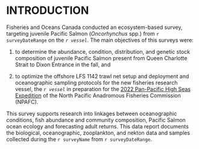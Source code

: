 # INTRODUCTION

Fisheries and Oceans Canada conducted an ecosystem-based survey, targeting juvenile Pacific Salmon (*Oncorhynchus* spp.) from `r surveyDateRange` on the *`r vessel`*. The main objectives of this surveys were:

1. to determine the abundance, condition, distribution, and genetic stock composition of juvenile Pacific Salmon present from Queen Charlotte Strait to Dixon Entrance in the fall, and 

2. to optimize the offshore LFS 1142 trawl net setup and deployment and oceanographic sampling protocols for the new fisheries research vessel, the *`r vessel`* in preparation for the [2022 Pan-Pacific High Seas Expedition](https://yearofthesalmon.org/high-seas-expeditions/) of the North Pacific Anadromous Fisheries Commission (NPAFC). 

This survey supports research into linkages between oceanographic conditions, fish abundance and community composition, Pacific Salmon ocean ecology and forecasting adult returns. This data report documents the biological, oceanographic, zooplankton, and nekton data and samples collected during the `r surveyName` from `r surveyDateRange`.  